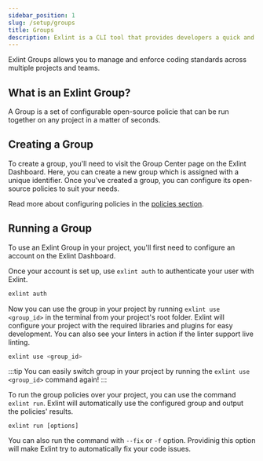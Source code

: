 ```yaml
---
sidebar_position: 1
slug: /setup/groups
title: Groups
description: Exlint is a CLI tool that provides developers a quick and efficient application of multiple coding rule policies in multiple projects
---
```



Exlint Groups allows you to manage and enforce coding standards across multiple projects and teams.

## What is an Exlint Group?

A Group is a set of configurable open-source policie that can be run together on any project in a matter of seconds.

## Creating a Group

To create a group, you'll need to visit the Group Center page on the Exlint Dashboard. Here, you can create a new group which is assigned with a unique identifier.
Once you've created a group, you can configure its open-source policies to suit your needs.

Read more about configuring policies in the [policies section](/setup/policies).

## Running a Group

To use an Exlint Group in your project, you'll first need to configure an account on the Exlint Dashboard.

Once your account is set up, use `exlint auth` to authenticate your user with Exlint.

```bash
exlint auth
```

Now you can use the group in your project by running `exlint use <group_id>` in the terminal from your project's root folder.
Exlint will configure your project with the required libraries and plugins for easy development. You can also see your linters in action if the linter support live linting.

```bash
exlint use <group_id>
```

:::tip
You can easily switch group in your project by running the `exlint use <group_id>` command again!
:::

To run the group policies over your project, you can use the command `exlint run`. Exlint will automatically use the configured group and output the policies' results.

    exlint run [options]

You can also run the command with `--fix` or `-f` option. Providinig this option will make Exlint try to automatically fix your code issues.
